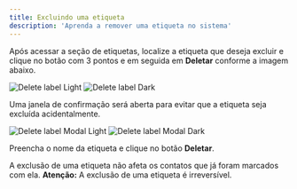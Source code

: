 ```yaml
---
title: Excluindo uma etiqueta
description: 'Aprenda a remover uma etiqueta no sistema'
---
```


Após acessar a seção de etiquetas, localize a etiqueta que deseja excluir e clique no botão com 3 pontos e em seguida em **Deletar** conforme a imagem abaixo.

<Frame>
  <img
    className="block dark:hidden"
    src="/images/tags/tag-delete-light.png"
    alt="Delete label Light"
  />
  <img
    className="hidden dark:block"
    src="/images/tags/tag-delete-dark.png"
    alt="Delete label Dark"
  />
</Frame>

Uma janela de confirmação será aberta para evitar que a etiqueta seja excluída acidentalmente.

<Frame>
  <img
    className="block dark:hidden"
    src="/images/tags/tag-delete-modal-light.png"
    alt="Delete label Modal Light"
  />
  <img
    className="hidden dark:block"
    src="/images/tags/tag-delete-modal-dark.png"
    alt="Delete label Modal Dark"
  />
</Frame>

Preencha o nome da etiqueta e clique no botão **Deletar**.

<Note>A exclusão de uma etiqueta não afeta os contatos que já foram marcados com ela.</Note>
<Warning>**Atenção:** A exclusão de uma etiqueta é irreversível.</Warning>